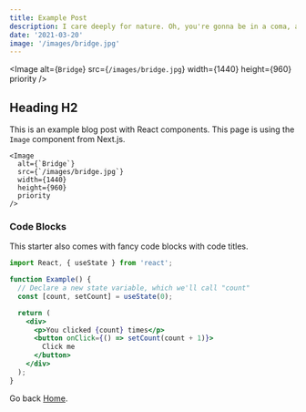 ```yaml
---
title: Example Post
description: I care deeply for nature. Oh, you're gonna be in a coma, all right. He'll want to use your yacht, and I don't want this thing smelling like fish. Get me a vodka rocks. And a piece of toast. No! I was ashamed to be SEEN with you. I like being with you.
date: '2021-03-20'
image: '/images/bridge.jpg'
---
```


<Image
  alt={`Bridge`}
  src={`/images/bridge.jpg`}
  width={1440}
  height={960}
  priority
/>

## Heading H2

This is an example blog post with React components. This page is using the `Image` component from Next.js.

```jsx:example-post.mdx
<Image
  alt={`Bridge`}
  src={`/images/bridge.jpg`}
  width={1440}
  height={960}
  priority
/>
```

### Code Blocks

This starter also comes with fancy code blocks with code titles.

```jsx:example.jsx
import React, { useState } from 'react';

function Example() {
  // Declare a new state variable, which we'll call "count"
  const [count, setCount] = useState(0);

  return (
    <div>
      <p>You clicked {count} times</p>
      <button onClick={() => setCount(count + 1)}>
        Click me
      </button>
    </div>
  );
}
```

Go back [Home](/).
